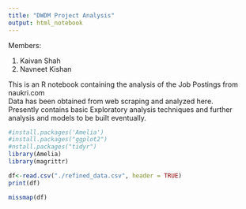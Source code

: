 ```yaml
---
title: "DWDM Project Analysis"
output: html_notebook
---
```


Members:<br>
<ol>
<li>Kaivan Shah</li>
<li>Navneet Kishan</li>
</ol>

This is an R notebook containing the analysis of the Job Postings from naukri.com<br>
Data has been obtained from web scraping and analyzed here.<br>
Presently contains basic Exploratory analysis techniques and further analysis and models to be built eventually.
```r
#install.packages('Amelia')
#install.packages("ggplot2")
#nstall.packages("tidyr")
library(Amelia)
library(magrittr)

df<-read.csv("./refined_data.csv", header = TRUE)
print(df)

missmap(df)
```

